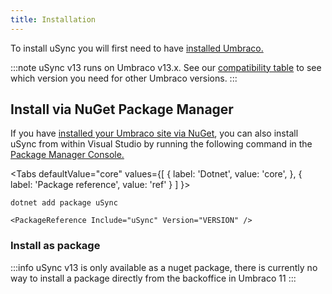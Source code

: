 ```yaml
---
title: Installation
---
```


To install uSync you will first need to have [installed Umbraco.](https://docs.umbraco.com/umbraco-cms/fundamentals/setup/install)

:::note
uSync v13 runs on Umbraco v13.x. See our [compatibility table](versions) to see which version you need for other Umbraco versions. 
:::


## Install via NuGet Package Manager 
If you have [installed your Umbraco site via NuGet](https://our.umbraco.com/documentation/Fundamentals/Setup/Install/install-umbraco-with-nuget), you can also install uSync from within Visual Studio by running the following command in the [Package Manager Console.](https://docs.microsoft.com/en-us/nuget/consume-packages/install-use-packages-powershell)



<Tabs
  defaultValue="core"
  values={[
    { label: 'Dotnet', value: 'core', },
    { label: 'Package reference', value: 'ref' }
  ]
}>

<TabItem value="core">

```cli
dotnet add package uSync
```

</TabItem>
<TabItem value="ref">

```cli
<PackageReference Include="uSync" Version="VERSION" />
```

</TabItem>
</Tabs>

### Install as package
:::info
uSync v13 is only available as a nuget package, there is currently no way to install a package directly from the backoffice in Umbraco 11 
:::
